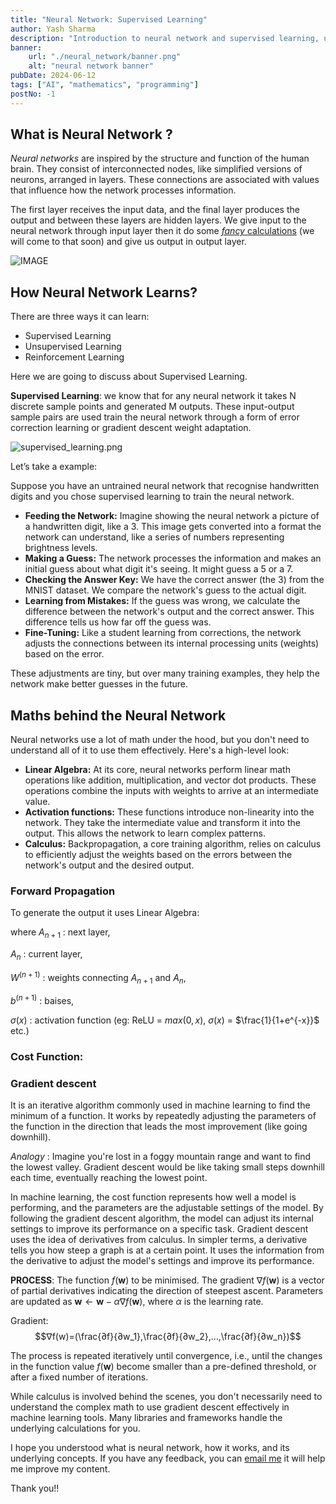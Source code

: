 ```yaml
---
title: "Neural Network: Supervised Learning"
author: Yash Sharma 
description: "Introduction to neural network and supervised learning, underlying concepts and mathematics." 
banner:
    url: "./neural_network/banner.png"
    alt: "neural network banner"
pubDate: 2024-06-12
tags: ["AI", "mathematics", "programming"]
postNo: -1
---
```


## What is Neural Network ?
*Neural networks* are inspired by the structure and function of the human brain. They consist of interconnected nodes, like simplified versions of neurons, arranged in layers. These connections are associated with values that influence how the network processes information.

The first layer receives the input data, and the final layer produces the output and between these layers are hidden layers. We give input to the neural network through input layer then it do some [*fancy* calculations](#maths-behind-the-neural-network) (we will come to that soon) and give us output in output layer.

![IMAGE](./neural_network/neural_network.png)
## How Neural Network Learns?

There are three ways it can learn:
- Supervised Learning
- Unsupervised Learning
- Reinforcement Learning

Here we are going to discuss about Supervised Learning.

**Supervised Learning**: we know that for any neural network it takes N discrete sample points and generated M outputs. These input-output sample pairs are used train the neural network through a form of error correction learning or gradient descent weight adaptation.

![supervised_learning.png](./neural_network/supervised_learning.png)

Let’s take a example:

Suppose you have an untrained neural network that recognise handwritten digits and you chose supervised learning to train the neural network. 

- **Feeding the Network:** Imagine showing the neural network a picture of a handwritten digit, like a 3. This image gets converted into a format the network can understand, like a series of numbers representing brightness levels.
- **Making a Guess:** The network processes the information and makes an initial guess about what digit it's seeing. It might guess a 5 or a 7.
- **Checking the Answer Key:** We have the correct answer (the 3) from the MNIST dataset. We compare the network's guess to the actual digit.
- **Learning from Mistakes:** If the guess was wrong, we calculate the difference between the network's output and the correct answer. This difference tells us how far off the guess was.
- **Fine-Tuning:** Like a student learning from corrections, the network adjusts the connections between its internal processing units (weights) based on the error.

These adjustments are tiny, but over many training examples, they help the network make better guesses in the future.

## Maths behind the Neural Network
Neural networks use a lot of math under the hood, but you don't need to understand all of it to use them effectively. Here's a high-level look:

- **Linear Algebra:** At its core, neural networks perform linear math operations like addition, multiplication, and vector dot products. These operations combine the inputs with weights to arrive at an intermediate value.
- **Activation functions:** These functions introduce non-linearity into the network. They take the intermediate value and transform it into the output. This allows the network to learn complex patterns.
- **Calculus:** Backpropagation, a core training algorithm, relies on calculus to efficiently adjust the weights based on the errors between the network's output and the desired output.

### Forward Propagation
To generate the output it uses Linear Algebra:
<Latex formula='A_{n+1} = \sigma(\overbrace{W^{(n+1)} \cdot A_n}^{\text {weighted\ sum}} +\ \overbrace{b^{(n+1)}}^{\text{bias}})'/>

where 
$A_{n+1}$ : next layer,

$A_{n}$ : current layer,

$W^{(n+1)}$ : weights connecting $A_{n+1}$ and $A_{n}$,

$b^{(n+1)}$ : baises,

$\sigma(x)$ : activation function (eg: ReLU = $max(0, x)$,  $\sigma(x)$ = $\frac{1}{1+e^{-x}}$ etc.)

### Cost Function:
<Latex formula='dZ^{(n)} = A^{(n)} - \overbrace{Y}^{\text{desired output}}'/>

### Gradient descent
It is an iterative algorithm commonly used in machine learning to find the minimum of a function. It works by repeatedly adjusting the parameters of the function in the direction that leads the most improvement (like going downhill).

*Analogy* : Imagine you're lost in a foggy mountain range and want to find the lowest valley. Gradient descent would be like taking small steps downhill each time, eventually reaching the lowest point.

In machine learning, the cost function represents how well a model is performing, and the parameters are the adjustable settings of the model. By following the gradient descent algorithm, the model can adjust its internal settings to improve its performance on a specific task. Gradient descent uses the idea of derivatives from calculus. In simpler terms, a derivative tells you how steep a graph is at a certain point. It uses the information from the derivative to adjust the model's settings and improve its performance.

**PROCESS**: The function $f(\mathbf{w})$ to be minimised. The gradient $\nabla f(\mathbf{w})$ is a vector of partial derivatives indicating the direction of steepest ascent. Parameters are updated as $\mathbf{w} \leftarrow \mathbf{w} - \alpha \nabla f(\mathbf{w})$, where $\alpha$ is the learning rate.

Gradient: $$∇f(w)=(\frac{​∂f}{∂w_1},\frac{​∂f}{∂w_2}​,…,\frac{​∂f}{∂w_n})$$

The process is repeated iteratively until convergence, i.e., until the changes in the function value $f(\mathbf{w})$ become smaller than a pre-defined threshold, or after a fixed number of iterations.

While calculus is involved behind the scenes, you don't necessarily need to understand the complex math to use gradient descent effectively in machine learning tools. Many libraries and frameworks handle the underlying calculations for you.

I hope you understood what is neural network, how it works, and its underlying concepts. If you have any feedback, you can [email me](mailto:yashsharma4583@gmail.com) it will help me improve my content. 

Thank you!!